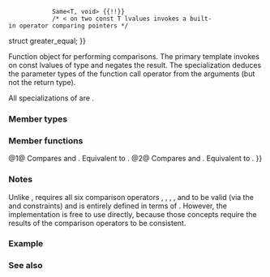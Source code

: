{{cpp/experimental/ranges/title|greater_equal}}
{{cpp/experimental/ranges/utility/navbar}}
{{dcl begin}}
{{dcl header|experimental/ranges/functional}}
{{dcl|since=ranges|1=
template&lt; class T = void &gt;
    requires StrictTotallyOrdered&lt;T&gt; {{!!}}
             Same&lt;T, void&gt; {{!!}}
             /* &lt; on two const T lvalues invokes a built-in operator comparing pointers */
struct greater_equal;
}}
{{dcl|since=ranges|1=
template&lt;&gt;
struct greater_equal&lt;void&gt;;
}}
{{dcl end}}

Function object for performing comparisons. The primary template invokes {{c|operator&lt;}} on const lvalues of type {{tt|T}} and negates the result. The specialization {{tt|greater_equal&lt;void&gt;}} deduces the parameter types of the function call operator from the arguments (but not the return type).

All specializations of {{tt|greater_equal}} are {{rconcept|Semiregular}}.

===Member types===
{{dsc begin}}
{{dsc hitem|Member type|Definition}}
{{dsc|{{tt|is_transparent}} {{mark|member only of {{tt|greater_equal&lt;void&gt;}} specialization}}|/* unspecified */}}
{{dsc end}}

===Member functions===
{{dsc begin}}
{{dsc mem fun|operator()|nolink=true|checks if the first argument is ''greater'' than or ''equal'' to the second}}
{{dsc end}}

{{member|1={{small|std::experimental::ranges::greater_equal::}}operator()|2=
{{dcl begin}}
{{dcl|num=1|notes={{mark|member only of primary {{tt|greater_equal&lt;T&gt;}} template}}|1=
constexpr bool operator()(const T&amp; x, const T&amp; y) const;
}}
{{dcl|num=2|notes={{mark|member only of {{tt|greater_equal&lt;void&gt;}} specialization}}|1=
template&lt; class T, class U &gt;
    requires StrictTotallyOrderedWith&lt;T, U&gt; {{!!}}
             /* std::declval&lt;T&gt;() &lt; std::declval&lt;U&gt;() resolves to
                a built-in operator comparing pointers */
constexpr bool operator()(T&amp;&amp; t, U&amp;&amp; u) const;
}}
{{dcl end}}

@1@ Compares {{tt|x}} and {{tt|y}}. Equivalent to {{c|return !ranges::less&lt;&gt;{}(x, y);}}.
@2@ Compares {{tt|t}} and {{tt|u}}. Equivalent to {{c|return !ranges::less&lt;&gt;{}(std::forward&lt;T&gt;(t), std::forward&lt;U&gt;(u));}}.
}}

===Notes===
Unlike {{lc|std::greater_equal}}, {{tt|ranges::greater_equal}} requires all six comparison operators {{tt|&lt;}}, {{tt|1=&lt;=}}, {{tt|&gt;}}, {{tt|1=&gt;=}}, {{tt|1===}} and {{tt|1=!=}} to be valid (via the {{rconcept|StrictTotallyOrdered}} and {{rconcept|StrictTotallyOrderedWith}} constraints) and is entirely defined in terms of {{lc|ranges::less}}. However, the implementation is free to use {{c|1=operator&gt;=}} directly, because those concepts require the results of the comparison operators to be consistent.

===Example===
{{example}}

===See also===
{{dsc begin}}
{{dsc inc|cpp/utility/functional/dsc greater_equal}}
{{dsc end}}

{{langlinks|zh}}